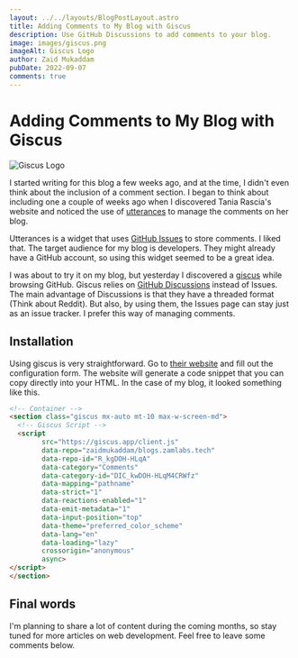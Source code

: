 ```yaml
---
layout: ../../layouts/BlogPostLayout.astro
title: Adding Comments to My Blog with Giscus
description: Use GitHub Discussions to add comments to your blog.
image: images/giscus.png
imageAlt: Giscus Logo
author: Zaid Mukaddam
pubDate: 2022-09-07
comments: true
---
```


# Adding Comments to My Blog with Giscus

<img src="/images/giscus.png" alt="Giscus Logo" class="rounded-xl" />

I started writing for this blog a few weeks ago, and at the time, I didn't even think about the inclusion of a comment
section. I began to think about including one a couple of weeks ago when I discovered Tania Rascia's website and noticed
the use of [utterances](https://github.com/utterance/utterances) to manage the comments on her blog.

Utterances is a widget that uses
[GitHub Issues](https://docs.github.com/en/issues/tracking-your-work-with-issues/about-issues) to store comments. I
liked that. The target audience for my blog is developers. They might already have a GitHub account, so using this
widget seemed to be a great idea.

I was about to try it on my blog, but yesterday I discovered a [giscus](https://github.com/giscus/giscus) while browsing
GitHub. Giscus relies on [GitHub Discussions](https://docs.github.com/en/discussions) instead of Issues. The main
advantage of Discussions is that they have a threaded format (Think about Reddit). But also, by using them, the Issues
page can stay just as an issue tracker. I prefer this way of managing comments.

## Installation

Using giscus is very straightforward. Go to [their website](https://giscus.app) and fill out the configuration form. The
website will generate a code snippet that you can copy directly into your HTML. In the case of my blog, it looked
something like this.

```html
<!-- Container -->
<section class="giscus mx-auto mt-10 max-w-screen-md">
  <!-- Giscus Script -->
  <script
        src="https://giscus.app/client.js"
        data-repo="zaidmukaddam/blogs.zamlabs.tech"
        data-repo-id="R_kgDOH-HLqA"
        data-category="Comments"
        data-category-id="DIC_kwDOH-HLqM4CRWfz"
        data-mapping="pathname"
        data-strict="1"
        data-reactions-enabled="1"
        data-emit-metadata="1"
        data-input-position="top"
        data-theme="preferred_color_scheme"
        data-lang="en"
        data-loading="lazy"
        crossorigin="anonymous"
        async>
</script>
</section>
```

## Final words

I'm planning to share a lot of content during the coming months, so stay tuned for more articles on web development.
Feel free to leave some comments below.
